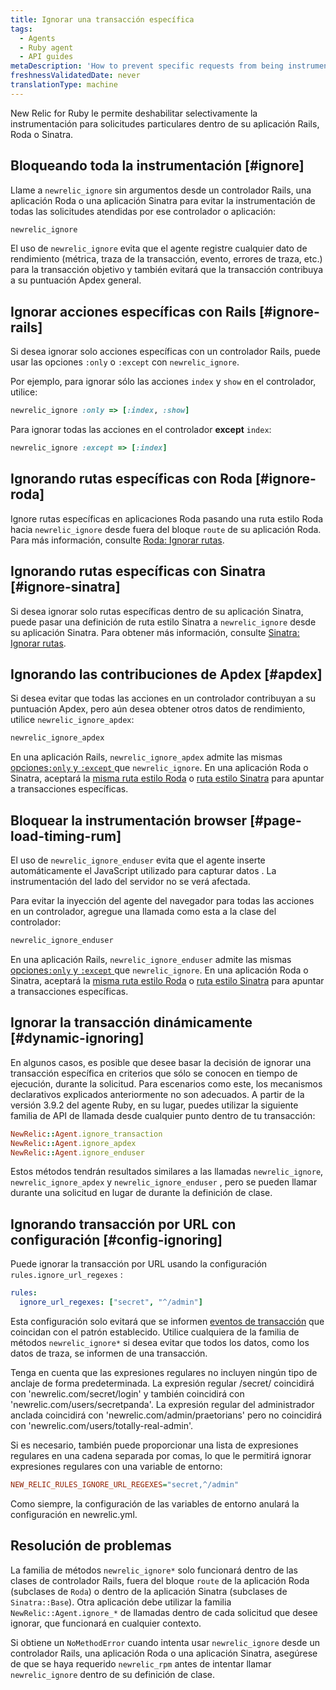 ```yaml
---
title: Ignorar una transacción específica
tags:
  - Agents
  - Ruby agent
  - API guides
metaDescription: 'How to prevent specific requests from being instrumented entirely in New Relic, or prevent them from being factored into your Apdex score.'
freshnessValidatedDate: never
translationType: machine
---
```


New Relic for Ruby le permite deshabilitar selectivamente la instrumentación para solicitudes particulares dentro de su aplicación Rails, Roda o Sinatra.

## Bloqueando toda la instrumentación [#ignore]

Llame a `newrelic_ignore` sin argumentos desde un controlador Rails, una aplicación Roda o una aplicación Sinatra para evitar la instrumentación de todas las solicitudes atendidas por ese controlador o aplicación:

```rb
newrelic_ignore
```

El uso de `newrelic_ignore` evita que el agente registre cualquier dato de rendimiento (métrica, traza de la transacción, evento, errores de traza, etc.) para la transacción objetivo y también evitará que la transacción contribuya a su puntuación Apdex general.

## Ignorar acciones específicas con Rails [#ignore-rails]

Si desea ignorar solo acciones específicas con un controlador Rails, puede usar las opciones `:only` o `:except` con `newrelic_ignore`.

Por ejemplo, para ignorar sólo las acciones `index` y `show` en el controlador, utilice:

```rb
newrelic_ignore :only => [:index, :show]
```

Para ignorar todas las acciones en el controlador <DNT>**except**</DNT> `index`:

```rb
newrelic_ignore :except => [:index]
```

## Ignorando rutas específicas con Roda [#ignore-roda]

Ignore rutas específicas en aplicaciones Roda pasando una ruta estilo Roda hacia `newrelic_ignore` desde fuera del bloque `route` de su aplicación Roda. Para más información, consulte [Roda: Ignorar rutas](/docs/agents/ruby-agent/frameworks/roda-support#ignoring-routes).

## Ignorando rutas específicas con Sinatra [#ignore-sinatra]

Si desea ignorar solo rutas específicas dentro de su aplicación Sinatra, puede pasar una definición de ruta estilo Sinatra a `newrelic_ignore` desde su aplicación Sinatra. Para obtener más información, consulte [Sinatra: Ignorar rutas](/docs/agents/ruby-agent/frameworks/sinatra-support#ignoring-routes).

## Ignorando las contribuciones de Apdex [#apdex]

Si desea evitar que todas las acciones en un controlador contribuyan a su puntuación Apdex, pero aún desea obtener otros datos de rendimiento, utilice `newrelic_ignore_apdex`:

```rb
newrelic_ignore_apdex
```

En una aplicación Rails, `newrelic_ignore_apdex` admite las mismas [opciones`:only` y `:except` ](#ignore-rails)que `newrelic_ignore`. En una aplicación Roda o Sinatra, aceptará la [misma ruta estilo Roda](#ignore-roda) o [ruta estilo Sinatra](#ignore-sinatra) para apuntar a transacciones específicas.

## Bloquear la instrumentación browser [#page-load-timing-rum]

El uso de `newrelic_ignore_enduser` evita que el agente inserte automáticamente el JavaScript utilizado para capturar datos [<InlinePopover type="browser"/>](/docs/agents/ruby-agent/features/page-load-timing-ruby). La instrumentación del lado del servidor no se verá afectada.

Para evitar la inyección del agente del navegador para todas las acciones en un controlador, agregue una llamada como esta a la clase del controlador:

```rb
newrelic_ignore_enduser
```

En una aplicación Rails, `newrelic_ignore_enduser` admite las mismas [opciones`:only` y `:except` ](#ignore-rails)que `newrelic_ignore`. En una aplicación Roda o Sinatra, aceptará la [misma ruta estilo Roda](#ignore-roda) o [ruta estilo Sinatra](#ignore-sinatra) para apuntar a transacciones específicas.

## Ignorar la transacción dinámicamente [#dynamic-ignoring]

En algunos casos, es posible que desee basar la decisión de ignorar una transacción específica en criterios que sólo se conocen en tiempo de ejecución, durante la solicitud. Para escenarios como este, los mecanismos declarativos explicados anteriormente no son adecuados. A partir de la versión 3.9.2 del agente Ruby, en su lugar, puedes utilizar la siguiente familia de API de llamada desde cualquier punto dentro de tu transacción:

```rb
NewRelic::Agent.ignore_transaction
NewRelic::Agent.ignore_apdex
NewRelic::Agent.ignore_enduser
```

Estos métodos tendrán resultados similares a las llamadas `newrelic_ignore`, `newrelic_ignore_apdex` y `newrelic_ignore_enduser` , pero se pueden llamar durante una solicitud en lugar de durante la definición de clase.

## Ignorando transacción por URL con configuración [#config-ignoring]

Puede ignorar la transacción por URL usando la configuración `rules.ignore_url_regexes` :

```yml
rules:
  ignore_url_regexes: ["secret", "^/admin"]
```

Esta configuración solo evitará que se informen [eventos de transacción](/docs/telemetry-data-platform/understand-data/event-data/events-reported-apm/) que coincidan con el patrón establecido. Utilice cualquiera de la familia de métodos `newrelic_ignore*` si desea evitar que todos los datos, como los datos de traza, se informen de una transacción.

Tenga en cuenta que las expresiones regulares no incluyen ningún tipo de anclaje de forma predeterminada. La expresión regular /secret/ coincidirá con 'newrelic.com/secret/login' y también coincidirá con 'newrelic.com/users/secretpanda'. La expresión regular del administrador anclada coincidirá con 'newrelic.com/admin/praetorians' pero no coincidirá con 'newrelic.com/users/totally-real-admin'.

Si es necesario, también puede proporcionar una lista de expresiones regulares en una cadena separada por comas, lo que le permitirá ignorar expresiones regulares con una variable de entorno:

```ini
NEW_RELIC_RULES_IGNORE_URL_REGEXES="secret,^/admin"
```

Como siempre, la configuración de las variables de entorno anulará la configuración en newrelic.yml.

## Resolución de problemas

La familia de métodos `newrelic_ignore*` solo funcionará dentro de las clases de controlador Rails, fuera del bloque `route` de la aplicación Roda (subclases de `Roda`) o dentro de la aplicación Sinatra (subclases de `Sinatra::Base`). Otra aplicación debe utilizar la familia `NewRelic::Agent.ignore_*` de llamadas dentro de cada solicitud que desee ignorar, que funcionará en cualquier contexto.

Si obtiene un `NoMethodError` cuando intenta usar `newrelic_ignore` desde un controlador Rails, una aplicación Roda o una aplicación Sinatra, asegúrese de que se haya requerido `newrelic_rpm` antes de intentar llamar `newrelic_ignore` dentro de su definición de clase.